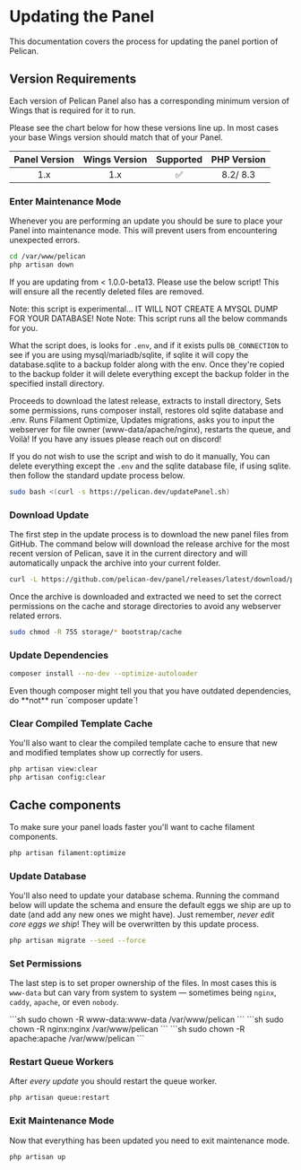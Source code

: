 
# Updating the Panel

This documentation covers the process for updating the panel portion of Pelican.

## Version Requirements

Each version of Pelican Panel also has a corresponding minimum version of Wings that
is required for it to run.

Please see the chart below for how these versions line up. In
most cases your base Wings version should match that of your Panel.

| Panel Version | Wings Version  | Supported | PHP Version  |
| :-----------: | :------------: | :-------: | :----------: |
| 1.x           | 1.x            | ✅︎        | 8.2/ 8.3     |

### Enter Maintenance Mode

Whenever you are performing an update you should be sure to place your Panel into maintenance mode. This will prevent
users from encountering unexpected errors.

```sh
cd /var/www/pelican
php artisan down
```

<Admonition type="warning">
   If you are updating from < 1.0.0-beta13. Please use the below script! This will ensure all the recently deleted files are removed.

Note: this script is experimental... IT WILL NOT CREATE A MYSQL DUMP FOR YOUR DATABASE!
Note Note: This script runs all the below commands for you. 

What the script does, is looks for `.env`, and if it exists pulls `DB_CONNECTION` to see if you are using mysql/mariadb/sqlite, if sqlite it will copy the database.sqlite to a backup folder
along with the env. Once they're copied to the backup folder it will delete everything except the backup folder in the specified install directory. 

Proceeds to download the latest release, extracts to install directory, Sets some permissions, runs composer install, restores old sqlite database and .env. Runs Filament Optimize, Updates migrations, asks you to input the webserver for file owner (www-data/apache/nginx), restarts the queue, and Voilà! If you have any issues please reach out on discord!

If you do not wish to use the script and wish to do it manually, You can delete everything except the `.env` and the sqlite database file, if using sqlite. then follow the standard update process below. 

```sh
sudo bash <(curl -s https://pelican.dev/updatePanel.sh)
```

</Admonition>

### Download Update

The first step in the update process is to download the new panel files from GitHub. The command below will download
the release archive for the most recent version of Pelican, save it in the current directory and will automatically
unpack the archive into your current folder.

```sh
curl -L https://github.com/pelican-dev/panel/releases/latest/download/panel.tar.gz | sudo tar -xzv
```

Once the archive is downloaded and extracted we need to set the correct permissions on the cache and storage directories to avoid
any webserver related errors.

```sh
sudo chmod -R 755 storage/* bootstrap/cache
```

### Update Dependencies

```sh
composer install --no-dev --optimize-autoloader
```

<Admonition type="info">
    Even though composer might tell you that you have outdated dependencies, do **not** run `composer update`!
</Admonition>

### Clear Compiled Template Cache

You'll also want to clear the compiled template cache to ensure that new and modified templates show up correctly for
users.

```sh
php artisan view:clear
php artisan config:clear
```

## Cache components

To make sure your panel loads faster you'll want to cache filament components.

```sh
php artisan filament:optimize
```

### Update Database

You'll also need to update your database schema. Running the command below
will update the schema and ensure the default eggs we ship are up to date (and add any new ones we might have). Just
remember, _never edit core eggs we ship_! They will be overwritten by this update process.

```sh
php artisan migrate --seed --force
```

### Set Permissions

The last step is to set proper ownership of the files. In most cases this
is `www-data` but can vary from system to system &mdash; sometimes being `nginx`, `caddy`, `apache`, or even `nobody`.

<Tabs className="unique-tabs">
    <TabItem value="NGINX/Apache">
        ```sh
        sudo chown -R www-data:www-data /var/www/pelican
        ```
    </TabItem>
    <TabItem value="Rocky Linux NGINX">
        ```sh
        sudo chown -R nginx:nginx /var/www/pelican
        ```
    </TabItem>
    <TabItem value="Rocky Linux Apache">
        ```sh
        sudo chown -R apache:apache /var/www/pelican
        ```
    </TabItem>
</Tabs>

### Restart Queue Workers

After _every update_ you should restart the queue worker.

```sh
php artisan queue:restart
```

### Exit Maintenance Mode

Now that everything has been updated you need to exit maintenance mode.

```sh
php artisan up
```
